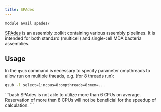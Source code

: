 ```yaml
---
title: SPAdes
---
```

```bash
module avail spades/
```

[SPAdes](https://cab.spbu.ru/software/spades/) is an assembly toolkit containing various assembly pipelines. It is intended for both standard (multicell) and single-cell MDA bacteria assemblies. 

## Usage

In the `qsub` command is necessary to specify parameter ompthreads to allow run on multiple threads, e.g. (for 8 threads run):

```bash
qsub -l select=1:ncpus=8:ompthreads=8:mem=...
```

<Callout  type="info" title="Tip" icon="💡">
```bash
SPAdes is not able to utilize more than 6 CPUs on average. Reservation of more than 8 CPUs will not be beneficial for the speedup of calculation.    
```
</Callout>

